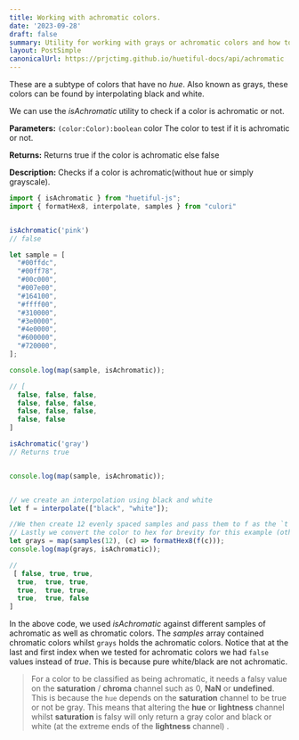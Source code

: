 ```yaml
---
title: Working with achromatic colors.
date: '2023-09-28'
draft: false
summary: Utility for working with grays or achromatic colors and how to differentiate them from chromatic colors programmatically.
layout: PostSimple
canonicalUrl: https://prjctimg.github.io/huetiful-docs/api/achromatic
---
```


These are a subtype of colors that have no _hue_. Also known as grays, these colors can be found by interpolating black and white.

We can use the _isAchromatic_ utility to check if a color is achromatic or not.

**Parameters:**
`(color:Color):boolean`
color The color to test if it is achromatic or not.

**Returns:**
Returns true if the color is achromatic else false

**Description:**
Checks if a color is achromatic(without hue or simply grayscale).

```javascript
import { isAchromatic } from "huetiful-js";
import { formatHex8, interpolate, samples } from "culori"


isAchromatic('pink')
// false

let sample = [
  "#00ffdc",
  "#00ff78",
  "#00c000",
  "#007e00",
  "#164100",
  "#ffff00",
  "#310000",
  "#3e0000",
  "#4e0000",
  "#600000",
  "#720000",
];

console.log(map(sample, isAchromatic));

// [
  false, false, false,
  false, false, false,
  false, false, false,
  false, false
]

isAchromatic('gray')
// Returns true


console.log(map(sample, isAchromatic));


// we create an interpolation using black and white
let f = interpolate(["black", "white"]);

//We then create 12 evenly spaced samples and pass them to f as the `t` param required by an interpolating function.
// Lastly we convert the color to hex for brevity for this example (otherwise color objects work fine too.)
let grays = map(samples(12), (c) => formatHex8(f(c)));
console.log(map(grays, isAchromatic));

//
 [ false, true, true,
  true,  true, true,
  true,  true, true,
  true,  true, false
]

```

In the above code, we used _isAchromatic_ against different samples of achromatic as well as chromatic colors. The _samples_ array contained chromatic colors whilst `grays` holds the achromatic colors. Notice that at the last and first index when we tested for achromatic colors we had `false` values instead of _true_. This is because pure white/black are not achromatic.

> For a color to be classified as being achromatic, it needs a falsy value on the **saturation** / **chroma** channel such as 0, **NaN** or **undefined**. This is because the `hue` depends on the **saturation** channel to be true or not be gray. This means that altering the **hue** or **lightness** channel whilst **saturation** is falsy will only return a gray color and black or white (at the extreme ends of the **lightness** channel) .

